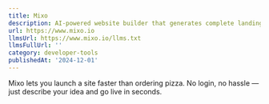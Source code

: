 ```yaml
---
title: Mixo
description: AI-powered website builder that generates complete landing pages from just a sentence.
url: https://www.mixo.io
llmsUrl: https://www.mixo.io/llms.txt
llmsFullUrl: ''
category: developer-tools
publishedAt: '2024-12-01'
---
```


Mixo lets you launch a site faster than ordering pizza. No login, no hassle — just describe your idea and go live in seconds.